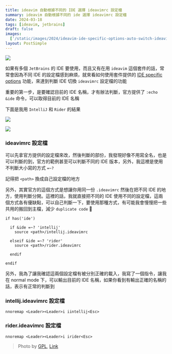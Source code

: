 ```yaml
---
title: ideavim 自動根據不同的 IDE 選擇 ideavimrc 設定檔
summary: ideavim 自動根據不同的 ide 選擇 ideavimrc 設定檔
date: 2024-03-18
tags: [ideavim, jetbrains]
draft: false
images:
  ['/static/images/2024/ideavim-ide-specific-options-auto-switch-ideavimrc-setting/cover.webp']
layout: PostSimple
---
```


![](https://image.cashwu.com/2024/ideavim-ide-specific-options-auto-switch-ideavimrc-setting/cover.webp)

如果有多個 `JetBrains` 的 IDE 要使用，而且又有在用 `ideavim` 這個套件的話，常常會因為不同 IDE 的設定檔感到麻煩，就來看如何使用套件提供的 [IDE specific options](https://github.com/JetBrains/ideavim?tab=readme-ov-file#ide-specific-options) 功能，來達到判斷 IDE 切換 `ideavimrc` 設定檔的功能

重要的第一步，是要確認目前的 IDE 名稱，才有辦法判斷，官方提供了 `:echo &ide` 命令，可以取得目前的 IDE 名稱

下面是我用 `IntelliJ` 和 `Rider` 的結果

![](https://image.cashwu.com/2024/ideavim-ide-specific-options-auto-switch-ideavimrc-setting/01.webp)

![](https://image.cashwu.com/2024/ideavim-ide-specific-options-auto-switch-ideavimrc-setting/02.webp)

### ideavimrc 設定檔

可以先拿官方提供的設定檔來改，然後判斷的部份，我發現好像不用寫全名，也是可以判斷的到，官方的範例甚至可以判斷不同的 IDE 版本，另外，我這裡是使用不判斷大小寫的方式 `=~?`

記得把 `<path>` 換成自己設定檔的地方

另外，其實官方的這個方式是想讓你用同一份 `.ideavimrc` 然後在把不同 IDE 的地方，使用判斷分開。這裡的話，我就直接把不同的 IDE 使用不同的設定檔，這兩個方式各有優缺點，可以自己判斷一下，要使用那種方式，有可能我會慢慢把一些共用的搬回到主檔，減少 `duplicate code` 🙂

```vim
if has('ide')

  if &ide =~? 'intellij'
    source <path>/intellij.ideavimrc

  elseif &ide =~? 'rider'
    source <path>/rider.ideavimrc

  endif

endif
```

另外，我為了讓我確認這兩個設定檔有被分別正確的載入，我寫了一個指令，讓我在 normal mode 下，可以輸出目前的 IDE 名稱，如果你看到有輸出正確的名稱的話，表示有正常的判斷到

### intellij.ideavimrc 設定檔

```vim
nnoremap <Leader><Leader>i iintellij<Esc>
```

### rider.ideavimrc 設定檔

```vim
nnoremap <Leader><Leader>i irider<Esc>
```

> Photo by [GPL](http://www.gnu.org/licenses/gpl.html 'GNU General Public License'), [Link](https://commons.wikimedia.org/w/index.php?curid=365954)
